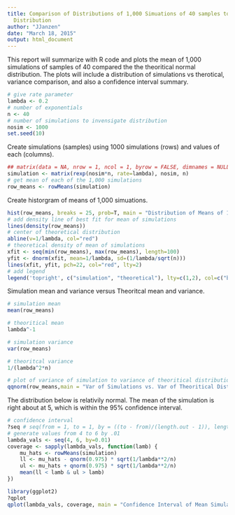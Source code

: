 ```yaml
---
title: Comparison of Distributions of 1,000 Simuations of 40 samples to Theoritical
  Distribution
author: "JJanzen"
date: "March 18, 2015"
output: html_document
---
```


This report will summarize with R code and plots the mean of 1,000 simulations of samples of 40 compared the the theoritical normal distribution.  The plots will include a distribution of simulations vs therotical, variance comparison, and also a confidence interval summary.

```r
# give rate parameter 
lambda <- 0.2
# number of exponentials
n <- 40
# number of simulations to invensigate distribution
nosim <- 1000
set.seed(10)

```

Create simulations (samples) using 1000 simulations (rows) and values of each (columns).
```r
## matrix(data = NA, nrow = 1, ncol = 1, byrow = FALSE, dimnames = NULL)
simulation <- matrix(rexp(nosim*n, rate=lambda), nosim, n)
# get mean of each of the 1,000 simulations
row_means <- rowMeans(simulation)
```

Create historgram of means of 1,000 simuations.
```r
hist(row_means, breaks = 25, prob=T, main = "Distribution of Means of 1k Simulations", xlab="Frequency")
# add density line of best fit for mean of simulations
lines(density(row_means))
# center of theoretical distribution
abline(v=1/lambda, col="red")
# theoretical density of mean of simulations
xfit <- seq(min(row_means), max(row_means), length=100)
yfit <- dnorm(xfit, mean=1/lambda, sd=(1/lambda/sqrt(n)))
lines(xfit, yfit, pch=22, col="red", lty=2)
# add legend
legend('topright', c("simulation", "theoretical"), lty=c(1,2), col=c("black", "red"))
```

Simulation mean and variance versus Theoritcal mean and variance.
```r
# simulation mean
mean(row_means)

# theoritical mean
lambda^-1 

# simulation variance
var(row_means)

# theoritcal variance
1/(lambda^2*n)

# plot of variance of simulation to variance of theoritical distribution
qqnorm(row_means,main = "Var of Simulations vs. Var of Theoritical Distributions"); qqline(row_means)
```

The distribution below is relativily normal.  The mean of the simulation is right about at 5, which is within the 95% confidence interval. 
```r
# confidence interval 
?seq # seq(from = 1, to = 1, by = ((to - from)/(length.out - 1)), length.out = NULL, along.with = NULL, ...)
# generate values from 4 to 6 by .01
lambda_vals <- seq(4, 6, by=0.01)
coverage <- sapply(lambda_vals, function(lamb) {
    mu_hats <- rowMeans(simulation)
    ll <- mu_hats - qnorm(0.975) * sqrt(1/lambda**2/n)
    ul <- mu_hats + qnorm(0.975) * sqrt(1/lambda**2/n)
    mean(ll < lamb & ul > lamb)
})

library(ggplot2)
?qplot
qplot(lambda_vals, coverage, main = "Confidence Interval of Mean Simulations") + geom_hline(yintercept=0.95)
```

